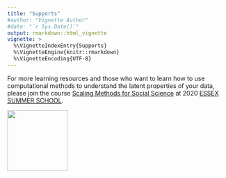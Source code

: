 ```yaml
---
title: "Supports"
#author: "Vignette Author"
#date: "`r Sys.Date()`"
output: rmarkdown::html_vignette
vignette: >
  %\VignetteIndexEntry{Supports}
  %\VignetteEngine{knitr::rmarkdown}
  %\VignetteEncoding{UTF-8}
---
```


For more learning resources and those who want to learn how to use computational methods to understand the latent properties of your data, please join the course [Scaling Methods for Social Science](https://essexsummerschool.com/summer-school-facts/courses/2020-course-list/3l-ideal-point-estimation-item-response-theory-and-scaling-methods/) at 2020 [ESSEX SUMMER SCHOOL](https://essexsummerschool.com/).

 <img src="https://raw.githack.com/yl17124/asmcjr/master/vignettes/esslogo.png" width="140" align="center" /> <br /> 